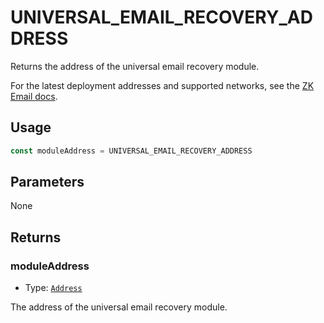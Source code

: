 # UNIVERSAL_EMAIL_RECOVERY_ADDRESS

Returns the address of the universal email recovery module.

For the latest deployment addresses and supported networks, see the [ZK Email docs](https://docs.zk.email/account-recovery/deployed-contracts).


## Usage

```typescript
const moduleAddress = UNIVERSAL_EMAIL_RECOVERY_ADDRESS
```

## Parameters

None

## Returns

### moduleAddress

- Type: [`Address`](https://viem.sh/docs/glossary/types#address)

The address of the universal email recovery module.
